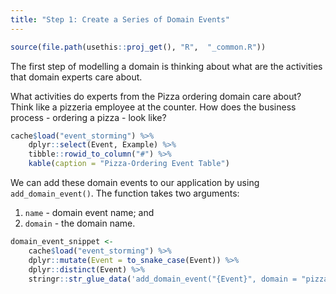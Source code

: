 ---
title: "Step 1: Create a Series of Domain Events"
---

```{r, include = FALSE}
source(file.path(usethis::proj_get(), "R",  "_common.R"))
```

The first step of modelling a domain is thinking about what are the activities
that domain experts care about.

What activities do experts from the Pizza ordering domain care about? Think like
a pizzeria employee at the counter. How does the business process - ordering a
pizza - look like?


```{r domain-event-table}
cache$load("event_storming") %>% 
    dplyr::select(Event, Example) %>% 
    tibble::rowid_to_column("#") %>% 
    kable(caption = "Pizza-Ordering Event Table")
```

We can add these domain events to our application by using `add_domain_event()`.
The function takes two arguments:

(1) `name` - domain event name; and 
(2) `domain` - the domain name.

```{r domain-event-code}
domain_event_snippet <- 
    cache$load("event_storming") %>% 
    dplyr::mutate(Event = to_snake_case(Event)) %>% 
    dplyr::distinct(Event) %>% 
    stringr::str_glue_data('add_domain_event("{Event}", domain = "pizza_ordering")')
```

```{r code=domain_event_snippet, eval=FALSE, echo=TRUE}
```
